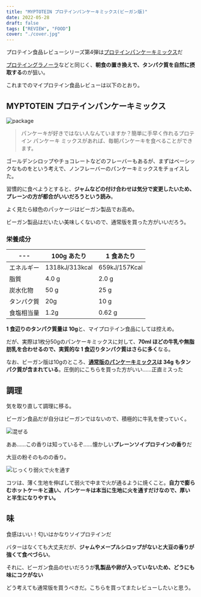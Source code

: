 ```yaml
---
title: "MYPTOTEIN プロテインパンケーキミックス(ビーガン版)"
date: 2022-05-28
draft: false
tags: ["REVIEW", "FOOD"]
cover: "./cover.jpg"
---
```


プロテイン食品レビューシリーズ第4弾は[プロテインパンケーキミックス](https://px.a8.net/svt/ejp?a8mat=3N3PXV+GF7GHE+45DI+BW0YB&a8ejpredirect=https%3A%2F%2Fwww.myprotein.jp%2Fsports-nutrition%2Fvegan-protein-pancake-mix%2F11802970.html)だ

[プロテイングラノーラ](https://px.a8.net/svt/ejp?a8mat=3N3PXV+GF7GHE+45DI+BW0YB&a8ejpredirect=https%3A%2F%2Fwww.myprotein.jp%2Fsports-nutrition%2Fprotein-granola%2F11091293.html)などと同じく、**朝食の置き換えで、タンパク質を自然に摂取する**のが狙い。

これまでのマイプロテイン食品レビューは以下のとおり。

<LinkCard url="https://blog.gensobunya.net/post/2022/05/myprotein_protein_spread/" />

<LinkCard url="https://blog.gensobunya.net/post/2022/05/myprotein_protein_spread/" />

<LinkCard url="https://blog.gensobunya.net/post/2022/05/protein_granola/" />

<LinkCard url="https://blog.gensobunya.net/post/2022/02/mp_lean_cookie/" />

## MYPTOTEIN プロテインパンケーキミックス

![package](./cover.jpg)

> パンケーキが好きではない人なんていますか？簡単に手早く作れるプロテイン パンケーキ ミックスがあれば、毎朝パンケーキを食べることができます。

ゴールデンシロップやチョコレートなどのフレーバーもあるが、まずはベーシックなものをという考えで、ノンフレーバーのパンケーキミックスをチョイスした。

習慣的に食べようとすると、**ジャムなどの付け合わせは気分で変更したいため、プレーンの方が都合がいいだろうという読み**。

よく見たら緑色のパッケージはビーガン製品でお高め。

ビーガン製品はだいたい美味しくないので、通常版を買った方がいいだろう。

<LinkCard url="https://www.myprotein.jp/sports-nutrition/protein-pancake-mix/10867261.html" linkUrl="https://px.a8.net/svt/ejp?a8mat=3N3PXV+GF7GHE+45DI+BW0YB&a8ejpredirect=https%3A%2F%2Fwww.myprotein.jp%2Fsports-nutrition%2Fprotein-pancake-mix%2F10867261.html" />

### 栄養成分

| ---        | 100g あたり    | 1 食あたり    |
| ---------- | -------------- | ------------- |
| エネルギー | 1318kJ/313kcal | 659kJ/157Kcal |
| 脂質       | 4.0 g          | 2.0 g         |
| 炭水化物   | 50 g           | 25 g          |
| タンパク質 | 20g            | 10 g          |
| 食塩相当量 | 1.2g           | 0.62 g        |

**1 食辺りのタンパク質量は 10g**と、マイプロテイン食品にしては控えめ。

だが、実際は1枚分50gのパンケーキミックスに対して、**70ml ほどの牛乳や無脂肪乳を合わせるので、実質的な 1 食辺りタンパク質はさらに多く**なる。

なお、ビーガン版は10gのところ、**[通常版のパンケーキミックス](https://px.a8.net/svt/ejp?a8mat=3N3PXV+GF7GHE+45DI+BW0YB&a8ejpredirect=https%3A%2F%2Fwww.myprotein.jp%2Fsports-nutrition%2Fprotein-pancake-mix%2F10867261.html)は 34g もタンパク質が含まれている**。圧倒的にこちらを買った方がいい……正直ミスった

## 調理

気を取り直して調理に移る。

ビーガン食品だが自分はビーガンではないので、積極的に牛乳を使っていく。

![混ぜる](./mix.jpg)

ああ……この香りは知っているぞ……懐かしい**プレーンソイプロテインの香り**だ

大豆の粉そのものの香り。

![じっくり弱火で火を通す](./yaki.jpg)

コツは、薄く生地を伸ばして弱火で中まで火が通るように焼くこと。**自力で膨らむホットケーキと違い、パンケーキは本当に生地に火を通すだけなので、厚いと半生になりやすい。**

## 味

食感はいい！匂いはかなりソイプロテインだ

バターはなくても大丈夫だが、**ジャムやメープルシロップがないと大豆の香りが強くて食べづらい**。

それに、ビーガン食品のせいだろうが**乳製品や卵が入っていないため、どうにも味にコクがない**

どう考えても通常版を買うべきだ。こちらを買ってまたレビューしたいと思う。

<LinkCard url="https://www.myprotein.jp/sports-nutrition/protein-pancake-mix/10867261.html" linkUrl="https://px.a8.net/svt/ejp?a8mat=3N3PXV+GF7GHE+45DI+BW0YB&a8ejpredirect=https%3A%2F%2Fwww.myprotein.jp%2Fsports-nutrition%2Fprotein-pancake-mix%2F10867261.html" />
